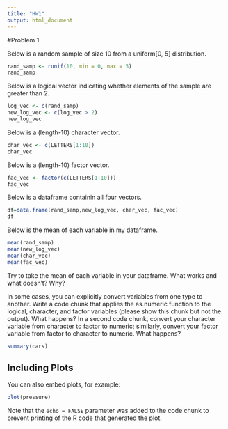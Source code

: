 ```yaml
---
title: "HW1"
output: html_document
---
```


#Problem 1

Below is a random sample of size 10 from a uniform[0, 5] distribution.

```r

rand_samp <- runif(10, min = 0, max = 5)
rand_samp
```

Below is a logical vector indicating whether elements of the sample are greater than 2.

```r

log_vec <- c(rand_samp)
new_log_vec <- c(log_vec > 2)
new_log_vec
```

Below is a (length-10) character vector.
```r

char_vec <- c(LETTERS[1:10])
char_vec
```

Below is a (length-10) factor vector.

```r

fac_vec <- factor(c(LETTERS[1:10]))
fac_vec
```

Below is a dataframe containin all four vectors.

```r

df=data.frame(rand_samp,new_log_vec, char_vec, fac_vec)
df
```

Below is the mean of each variable in my dataframe.

```r

mean(rand_samp)
mean(new_log_vec)
mean(char_vec)
mean(fac_vec)
```

Try to take the mean of each variable in your dataframe. What works and what doesn’t? Why?

In some cases, you can explicitly convert variables from one type to another. Write a code chunk that applies the as.numeric function to the logical, character, and factor variables (please show this chunk but not the output). What happens? In a second code chunk, convert your character variable from character to factor to numeric; similarly, convert your factor variable from factor to character to numeric. What happens?

```r
summary(cars)
```

## Including Plots

You can also embed plots, for example:

```r
plot(pressure)
```

Note that the `echo = FALSE` parameter was added to the code chunk to prevent printing of the R code that generated the plot.
